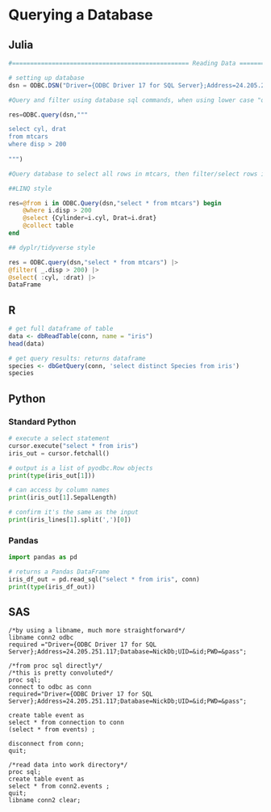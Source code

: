 # Querying a Database

## Julia
```julia
#================================================= Reading Data ==============================================================#

# setting up database  
dsn = ODBC.DSN("Driver={ODBC Driver 17 for SQL Server};Address=24.205.251.117;Database=$database;UID=$user;PWD=$pass;")

#Query and filter using database sql commands, when using lower case "query" returns a dataframe, as opposed to uppercase "Query"

res=ODBC.query(dsn,"""

select cyl, drat 
from mtcars 
where disp > 200
      
""") 

#Query database to select all rows in mtcars, then filter/select rows in julia

##LINQ style

res=@from i in ODBC.Query(dsn,"select * from mtcars") begin 
    @where i.disp > 200
    @select {Cylinder=i.cyl, Drat=i.drat}
    @collect table 
end 

## dyplr/tidyverse style 

res = ODBC.query(dsn,"select * from mtcars") |> 
@filter( _.disp > 200) |>
@select( :cyl, :drat) |>
DataFrame
```


## R
```r
# get full dataframe of table
data <- dbReadTable(conn, name = "iris")
head(data)

# get query results: returns dataframe
species <- dbGetQuery(conn, 'select distinct Species from iris')
species
```

## Python

### Standard Python
```python
# execute a select statement
cursor.execute("select * from iris")
iris_out = cursor.fetchall()

# output is a list of pyodbc.Row objects
print(type(iris_out[1]))

# can access by column names
print(iris_out[1].SepalLength)

# confirm it's the same as the input
print(iris_lines[1].split(',')[0])
```

### Pandas
```python
import pandas as pd

# returns a Pandas DataFrame
iris_df_out = pd.read_sql("select * from iris", conn)
print(type(iris_df_out))
```

## SAS
```SAS
/*by using a libname, much more straightforward*/
libname conn2 odbc
required ="Driver={ODBC Driver 17 for SQL Server};Address=24.205.251.117;Database=NickDb;UID=&id;PWD=&pass";

/*from proc sql directly*/
/*this is pretty convoluted*/
proc sql;
connect to odbc as conn
required="Driver={ODBC Driver 17 for SQL Server};Address=24.205.251.117;Database=NickDb;UID=&id;PWD=&pass";

create table event as
select * from connection to conn
(select * from events) ;

disconnect from conn;
quit;

/*read data into work directory*/
proc sql;
create table event as
select * from conn2.events ;
quit;
libname conn2 clear;

```